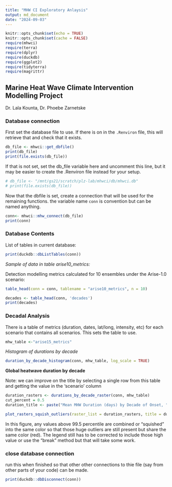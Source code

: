 ```yaml
---
title: "MHW CI Exploratory Anlaysis"
output: md_document
date: "2024-09-03"
---
```


```r
knitr::opts_chunk$set(echo = TRUE)
knitr::opts_chunk$set(cache = FALSE)
require(mhwci)
require(terra)
require(dplyr)
require(duckdb)
require(ggplot2)
require(tidyterra)
require(magrittr)


```

## Marine Heat Wave Climate Intervention Modelling Project

Dr. Lala Kounta, Dr. Phoebe Zarnetske

### Database connection

First set the database file to use.  If there is on in the `.Renviron` file, this will retrieve that and check that it exists. 

```r
db_file <- mhwci::get_dbfile()
print(db_file)
print(file.exists(db_file))
```

If that is not set, set the db_file variable here and uncomment this line, but it may be easier to create the .Renviron file instead for your setup. 

```r
# db_file <- "/mnt/gs21/scratch/plz-lab/mhwci/db/mhwci.db"
# print(file.exists(db_file))
```

Now that the dbfile is set, create a connection that will be used for the remaining functions.  the variable name `conn` is convention but can be named anything.   

```r

conn<- mhwci::mhw_connect(db_file)
print(conn)
```

### Database Contents
List of tables in current database:

```r
print(duckdb::dbListTables(conn))
```
*Sample of data in table arise10_metrics:*

Detection modelling metrics calculated for 10 ensembles under the Arise-1.0 scenario:

```r
table_head(conn = conn, tablename = "arise10_metrics", n = 10)
```

```r
decades <- table_head(conn, 'decades')
print(decades)
```
### Decadal Analysis

There is a table of metrics (duration, dates, lat/long, intensity, etc) for each  scenario that contains all scenarios.  This sets the table to use. 

```r
mhw_table <-"arise15_metrics"
```


*Histogram of durations by decade*

```r
duration_by_decade_histogram(conn, mhw_table, log_scale = TRUE)
```

**Global heatwave duration by decade**

Note: 
we can improve on the title by selecting a single row from this table 
and getting the value in the 'scenario' column

```r
duration_rasters <- durations_by_decade_raster(conn, mhw_table)
cut_percent = 0.5
duration_title <- paste("Mean MHW Duration (days) by Decade of Onset, ", mhw_table)

plot_rasters_squish_outliers(raster_list = duration_rasters, title = duration_title, cut_percent = 0.5 )

```

In this figure, any values above 99.5 percentile are combined or "squished" into the same color so that those huge outliers are still present but share the same color (red).  The legend still has to be corrected to include those high value or use the "break" method but that will take some work.  


### close database connection 

run this when finished so that other other connections to thie file (say from other parts of your code) can be made. 

```r
print(duckdb::dbDisconnect(conn))

```


